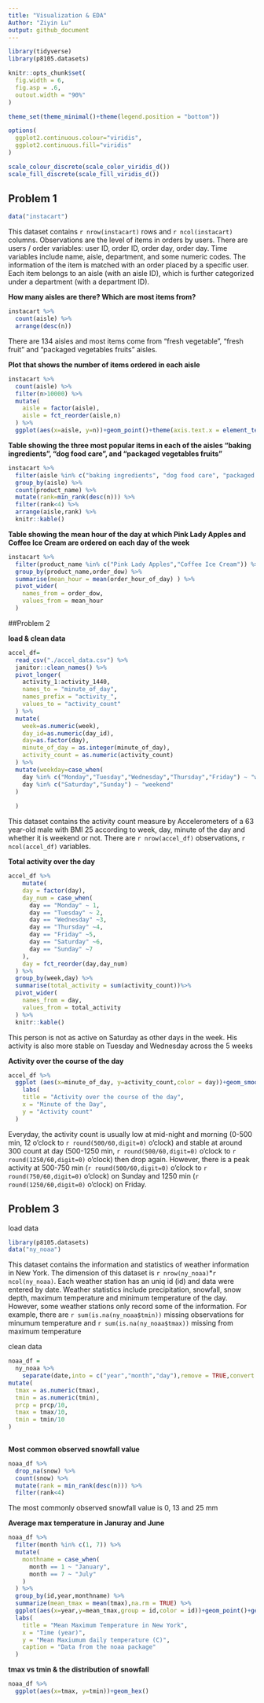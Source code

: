 ```yaml
---
title: "Visualization & EDA"
Author: "Ziyin Lu"
output: github_document
---
```


```r
library(tidyverse)
library(p8105.datasets)

knitr::opts_chunk$set(
  fig.width = 6,
  fig.asp = .6,
  outout.width = "90%"
)

theme_set(theme_minimal()+theme(legend.position = "bottom"))

options(
  ggplot2.continuous.colour="viridis",
  ggplot2.continuous.fill="viridis"
)

scale_colour_discrete(scale_color_viridis_d())
scale_fill_discrete(scale_fill_viridis_d())

```

## Problem 1

```r
data("instacart")
```

This dataset contains `r nrow(instacart)` rows and `r ncol(instacart)` columns.
Observations are the level of items in orders by users. There are users / order variables: user ID, order ID, order day, order day. Time variables include name, aisle, department, and some numeric codes. The information of the item is matched with an order placed by a specific user. Each item belongs to an aisle (with an aisle ID), which is further categorized under a department (with a department ID). 

**How many aisles are there? Which are most items from?**
```r
instacart %>% 
  count(aisle) %>% 
  arrange(desc(n))
```

There are 134 aisles and most items come from "fresh vegetable", "fresh fruit" and "packaged vegetables fruits" aisles.

**Plot that shows the number of items ordered in each aisle**
```r
instacart %>% 
  count(aisle) %>% 
  filter(n>10000) %>% 
  mutate(
    aisle = factor(aisle),
    aisle = fct_reorder(aisle,n)
  ) %>% 
  ggplot(aes(x=aisle, y=n))+geom_point()+theme(axis.text.x = element_text(angle=90, vjust=0.5,hjust=1))
```

**Table showing the three most popular items in each of the aisles “baking ingredients”, “dog food care”, and “packaged vegetables fruits”**

```r
instacart %>% 
  filter(aisle %in% c("baking ingredients", "dog food care", "packaged vegetables fruits") ) %>% 
  group_by(aisle) %>% 
  count(product_name) %>% 
  mutate(rank=min_rank(desc(n))) %>% 
  filter(rank<4) %>% 
  arrange(aisle,rank) %>% 
  knitr::kable()

```

**Table showing the mean hour of the day at which Pink Lady Apples and Coffee Ice Cream are ordered on each day of the week**

```r
instacart %>% 
  filter(product_name %in% c("Pink Lady Apples","Coffee Ice Cream")) %>% 
  group_by(product_name,order_dow) %>% 
  summarise(mean_hour = mean(order_hour_of_day) ) %>% 
  pivot_wider(
    names_from = order_dow,
    values_from = mean_hour
  )
```


##Problem 2

**load & clean data**
```r
accel_df=
  read_csv("./accel_data.csv") %>% 
  janitor::clean_names() %>% 
  pivot_longer(
    activity_1:activity_1440,
    names_to = "minute_of_day",
    names_prefix = "activity_",
    values_to = "activity_count"
  ) %>% 
  mutate(
    week=as.numeric(week),
    day_id=as.numeric(day_id),
    day=as.factor(day),
    minute_of_day = as.integer(minute_of_day),
    activity_count = as.numeric(activity_count)
  ) %>% 
  mutate(weekday=case_when(
    day %in% c("Monday","Tuesday","Wednesday","Thursday","Friday") ~ "weekday",
    day %in% c("Saturday","Sunday") ~ "weekend"
  )
    
  )

```

This dataset contains the activity count measure by Accelerometers of a 63 year-old male with BMI 25 according to week, day, minute of the day and whether it is weekend or not. There are `r nrow(accel_df)` observations, `r ncol(accel_df)` variables. 

**Total activity over the day**

```r
accel_df %>% 
    mutate(
    day = factor(day),
    day_num = case_when(
      day == "Monday" ~ 1,
      day == "Tuesday" ~ 2,
      day == "Wednesday" ~3,
      day == "Thursday" ~4,
      day == "Friday" ~5,
      day == "Saturday" ~6,
      day == "Sunday" ~7
    ),
    day = fct_reorder(day,day_num)
  ) %>% 
  group_by(week,day) %>% 
  summarise(total_activity = sum(activity_count))%>% 
  pivot_wider(
    names_from = day,
    values_from = total_activity
  ) %>% 
  knitr::kable()

```

This person is not as active on Saturday as other days in the week. His activity is also more stable on Tuesday and Wednesday across the 5 weeks

**Activity over the course of the day**

```r
accel_df %>% 
  ggplot (aes(x=minute_of_day, y=activity_count,color = day))+geom_smooth(se = FALSE)+
    labs(
    title = "Activity over the course of the day",
    x = "Minute of the Day",
    y = "Activity count"
  )
```

Everyday, the activity count is usually low at mid-night and morning (0-500 min, 12 o'clock to `r round(500/60,digit=0)` o'clock) and stable at around 300 count at day (500-1250 min, `r round(500/60,digit=0)` o'clock to `r round(1250/60,digit=0)` o'clock) then drop again.
However, there is a peak activity at 500-750 min (`r round(500/60,digit=0)` o'clock to `r round(750/60,digit=0)` o'clock)  on Sunday and 1250 min (`r round(1250/60,digit=0)` o'clock) on Friday.

## Problem 3

load data
```r
library(p8105.datasets)
data("ny_noaa")
```

This dataset contains the information and statistics of weather information in New York. The dimension of this dataset is `r nrow(ny_noaa)`*`r ncol(ny_noaa)`. Each weather station has an uniq id (id) and data were entered by date. Weather statistics include precipitation, snowfall, snow depth, maximum temperature and minimum temperature of the day. However, some weather stations only record some of the information. For example, there are `r sum(is.na(ny_noaa$tmin))` missing observations for minumum temperature and `r sum(is.na(ny_noaa$tmax))` missing from maximum temperature

clean data

```r
noaa_df = 
  ny_noaa %>% 
    separate(date,into = c("year","month","day"),remove = TRUE,convert = TRUE) %>% 
mutate(
  tmax = as.numeric(tmax),
  tmin = as.numeric(tmin),
  prcp = prcp/10,
  tmax = tmax/10,
  tmin = tmin/10
)
  
```

**Most common observed snowfall value**

```r
noaa_df %>% 
  drop_na(snow) %>% 
  count(snow) %>% 
  mutate(rank = min_rank(desc(n))) %>% 
  filter(rank<4)
```

The most commonly observed snowfall value is 0, 13 and 25 mm


**Average max temperature in Januray and June**

```r
noaa_df %>% 
  filter(month %in% c(1, 7)) %>% 
  mutate(
    monthname = case_when(
      month == 1 ~ "January",
      month == 7 ~ "July"
    )
  ) %>% 
  group_by(id,year,monthname) %>% 
  summarize(mean_tmax = mean(tmax),na.rm = TRUE) %>% 
  ggplot(aes(x=year,y=mean_tmax,group = id,color = id))+geom_point()+geom_path()+ theme(legend.position = "none")+facet_grid(. ~ monthname)+
  labs(
    title = "Mean Maximum Temperature in New York",
    x = "Time (year)",
    y = "Mean Maxiumum daily temperature (C)",
    caption = "Data from the noaa package"
  )

```


**tmax vs tmin &  the distribution of snowfall**

```r
noaa_df %>% 
  ggplot(aes(x=tmax, y=tmin))+geom_hex()
```



























